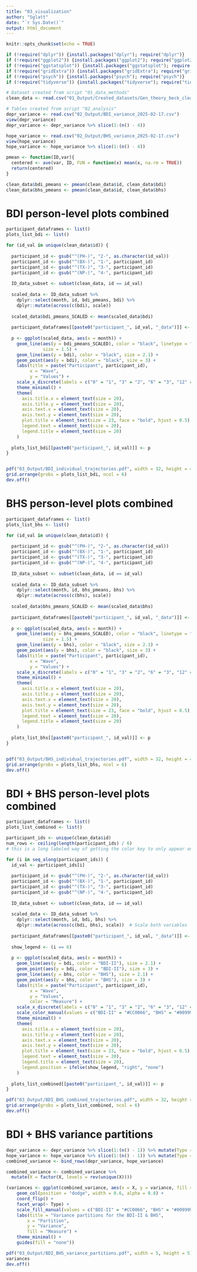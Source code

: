 ```yaml
---
title: "03_visualization"
author: "Sglatt"
date: "`r Sys.Date()`"
output: html_document
---
```


```r
knitr::opts_chunk$set(echo = TRUE)
```

```r
if (!require("dplyr")) {install.packages("dplyr"); require("dplyr")}
if (!require("ggplot2")) {install.packages("ggplot2"); require("ggplot2")}
if (!require("ggstatsplot")) {install.packages("ggstatsplot"); require("ggstatsplot")}
if (!require("gridExtra")) {install.packages("gridExtra"); require("gridExtra")}
if (!require("psych")) {install.packages("psych"); require("psych")}
if (!require("tidyverse")) {install.packages("tidyverse"); require("tidyverse")}
```

```r
# Dataset created from script "01_data_methods"
clean_data <- read.csv("01_Output/Created_datasets/Gen_theory_beck_clean_2025_02_17.csv")

# Tables created from script "02_analysis"
depr_variance <- read.csv("02_Output/BDI_variance_2025-02-17.csv")
view(depr_variance)
depr_variance <- depr_variance %>% slice(1:(n() - 4))

hope_variance <- read.csv("02_Output/BHS_variance_2025-02-17.csv")
view(hope_variance)
hope_variance <- hope_variance %>% slice(1:(n() - 4))
```

```r
pmean <- function(ID,var){
  centered <- ave(var, ID, FUN = function(x) mean(x, na.rm = TRUE))
  return(centered)
}

clean_data$bdi_pmeans <- pmean(clean_data$id, clean_data$bdi)
clean_data$bhs_pmeans <- pmean(clean_data$id, clean_data$bhs)
```

# BDI person-level plots combined
```r
participant_dataframes <- list()
plots_list_bdi <- list()

for (id_val in unique(clean_data$id)) {
  
  participant_id <- gsub("^(PH-)", "2-", as.character(id_val))
  participant_id <- gsub("^(BX-)", "1-", participant_id)
  participant_id <- gsub("^(TX-)", "3-", participant_id)
  participant_id <- gsub("^(NP-)", "4-", participant_id)
  
  ID_data_subset <- subset(clean_data, id == id_val)
  
  scaled_data <- ID_data_subset %>%
    dplyr::select(month, id, bdi_pmeans, bdi) %>%
    dplyr::mutate(across(c(bdi), scale))
  
  scaled_data$bdi_pmeans_SCALED <- mean(scaled_data$bdi)
  
  participant_dataframes[[paste0("participant_", id_val, "_data")]] <- scaled_data
  
  p <- ggplot(scaled_data, aes(x = month)) +
    geom_line(aes(y = bdi_pmeans_SCALED), color = "black", linetype = "dashed", 
              size = 1.5) +  
    geom_line(aes(y = bdi), color = "black", size = 2.1) +
    geom_point(aes(y = bdi), color = "black", size = 3) +  
    labs(title = paste("Participant", participant_id),  
         x = "Wave",
         y = "Values") +
    scale_x_discrete(labels = c("0" = "1", "3" = "2", "6" = "3", "12" = "4")) +  
    theme_minimal() + 
    theme(
      axis.title.x = element_text(size = 20),   
      axis.title.y = element_text(size = 20),   
      axis.text.x = element_text(size = 20),    
      axis.text.y = element_text(size = 20),    
      plot.title = element_text(size = 23, face = "bold", hjust = 0.5), 
      legend.text = element_text(size = 20),    
      legend.title = element_text(size = 20)    
    )
  
  plots_list_bdi[[paste0("participant_", id_val)]] <- p
}


pdf("03_Output/BDI_individual_trajectories.pdf", width = 32, height = 45)
grid.arrange(grobs = plots_list_bdi, ncol = 6)  
dev.off()
```

# BHS person-level plots combined
```r
participant_dataframes <- list()
plots_list_bhs <- list()

for (id_val in unique(clean_data$id)) {
  
  participant_id <- gsub("^(PH-)", "2-", as.character(id_val))
  participant_id <- gsub("^(BX-)", "1-", participant_id)
  participant_id <- gsub("^(TX-)", "3-", participant_id)
  participant_id <- gsub("^(NP-)", "4-", participant_id)
  
  ID_data_subset <- subset(clean_data, id == id_val)
  
  scaled_data <- ID_data_subset %>%
    dplyr::select(month, id, bhs_pmeans, bhs) %>%
    dplyr::mutate(across(c(bhs), scale))
  
  scaled_data$bhs_pmeans_SCALED <- mean(scaled_data$bhs)
  
  participant_dataframes[[paste0("participant_", id_val, "_data")]] <- scaled_data
  
  p <- ggplot(scaled_data, aes(x = month)) +
    geom_line(aes(y = bhs_pmeans_SCALED), color = "black", linetype = "dashed", 
              size = 1.5) +  
    geom_line(aes(y = bhs), color = "black", size = 2.1) +
    geom_point(aes(y = bhs), color = "black", size = 3) +  
    labs(title = paste("Participant", participant_id),  
         x = "Wave",
         y = "Values") +
    scale_x_discrete(labels = c("0" = "1", "3" = "2", "6" = "3", "12" = "4")) +  
    theme_minimal() + 
    theme(
      axis.title.x = element_text(size = 20),   
      axis.title.y = element_text(size = 20),   
      axis.text.x = element_text(size = 20),    
      axis.text.y = element_text(size = 20),    
      plot.title = element_text(size = 23, face = "bold", hjust = 0.5), 
      legend.text = element_text(size = 20),    
      legend.title = element_text(size = 20)    
    )
  
  plots_list_bhs[[paste0("participant_", id_val)]] <- p
}


pdf("03_Output/BHS_individual_trajectories.pdf", width = 32, height = 45)
grid.arrange(grobs = plots_list_bhs, ncol = 6)  
dev.off()
```

# BDI + BHS person-level plots combined
```r
participant_dataframes <- list()
plots_list_combined <- list()

participant_ids <- unique(clean_data$id)
num_rows <- ceiling(length(participant_ids) / 6)  
# this is a long labeled way of getting the color key to only appear on one image...

for (i in seq_along(participant_ids)) {
  id_val <- participant_ids[i]
  
  participant_id <- gsub("^(PH-)", "2-", as.character(id_val))
  participant_id <- gsub("^(BX-)", "1-", participant_id)
  participant_id <- gsub("^(TX-)", "3-", participant_id)
  participant_id <- gsub("^(NP-)", "4-", participant_id)
  
  ID_data_subset <- subset(clean_data, id == id_val)
  
  scaled_data <- ID_data_subset %>%
    dplyr::select(month, id, bdi, bhs) %>%
    dplyr::mutate(across(c(bdi, bhs), scale))  # Scale both variables
  
  participant_dataframes[[paste0("participant_", id_val, "_data")]] <- scaled_data
  
  show_legend <- (i == 6)  
  
  p <- ggplot(scaled_data, aes(x = month)) +
    geom_line(aes(y = bdi, color = "BDI-II"), size = 2.1) +
    geom_point(aes(y = bdi, color = "BDI-II"), size = 3) +
    geom_line(aes(y = bhs, color = "BHS"), size = 2.1) +
    geom_point(aes(y = bhs, color = "BHS"), size = 3) +
    labs(title = paste("Participant", participant_id),  
         x = "Wave",
         y = "Values",
         color = "Measure") +
    scale_x_discrete(labels = c("0" = "1", "3" = "2", "6" = "3", "12" = "4")) +  
    scale_color_manual(values = c("BDI-II" = "#CC0066", "BHS" = "#009999")) +  
    theme_minimal() + 
    theme(
      axis.title.x = element_text(size = 20),   
      axis.title.y = element_text(size = 20),   
      axis.text.x = element_text(size = 20),    
      axis.text.y = element_text(size = 20),    
      plot.title = element_text(size = 23, face = "bold", hjust = 0.5), 
      legend.text = element_text(size = 20),    
      legend.title = element_text(size = 20),
      legend.position = ifelse(show_legend, "right", "none")  
    )
  
  plots_list_combined[[paste0("participant_", id_val)]] <- p
}

pdf("03_Output/BDI_BHS_combined_trajectories.pdf", width = 32, height = 45)
grid.arrange(grobs = plots_list_combined, ncol = 6)  
dev.off()
```

# BDI + BHS variance partitions
```r
depr_variance <- depr_variance %>% slice(1:(n() - 1)) %>% mutate(Type = "BDI-II")
hope_variance <- hope_variance %>% slice(1:(n() - 1)) %>% mutate(Type = "BHS")
combined_variance <- bind_rows(depr_variance, hope_variance)

combined_variance <- combined_variance %>%
  mutate(X = factor(X, levels = rev(unique(X))))

(variances <- ggplot(combined_variance, aes(x = X, y = variance, fill = Type)) +
    geom_col(position = "dodge", width = 0.6, alpha = 0.8) +
    coord_flip() +
    facet_wrap(~ Type) +  
    scale_fill_manual(values = c("BDI-II" = "#CC0066", "BHS" = "#009999")) +
    labs(title = "Variance partitions for the BDI-II & BHS",
        x = "Partition",
        y = "Variance",
        fill = "Measure") +
    theme_minimal() +
    guides(fill = "none"))  

pdf("03_Output/BDI_BHS_variance_partitions.pdf", width = 5, height = 5)
variances
dev.off()
```
